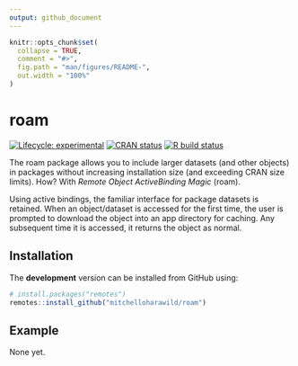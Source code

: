```yaml
---
output: github_document
---
```


<!-- README.md is generated from README.Rmd. Please edit that file -->

```r
knitr::opts_chunk$set(
  collapse = TRUE,
  comment = "#>",
  fig.path = "man/figures/README-",
  out.width = "100%"
)
```

# roam

<!-- badges: start -->
[![Lifecycle: experimental](https://img.shields.io/badge/lifecycle-experimental-orange.svg)](https://www.tidyverse.org/lifecycle/#experimental)
[![CRAN status](https://www.r-pkg.org/badges/version/roam)](https://CRAN.R-project.org/package=roam)
[![R build status](https://github.com/mitchelloharawild/roam/workflows/R-CMD-check/badge.svg)](https://github.com/mitchelloharawild/roam)
<!-- badges: end -->

The roam package allows you to include larger datasets (and other objects) in packages without increasing installation size (and exceeding CRAN size limits). How? With *Remote Object ActiveBinding Magic* (roam).

Using active bindings, the familiar interface for package datasets is retained. When an object/dataset is accessed for the first time, the user is prompted to download the object into an app directory for caching. Any subsequent time it is accessed, it returns the object as normal.

## Installation

<!-- You can install the released version of roam from [CRAN](https://CRAN.R-project.org) with: -->

<!-- ``` r -->
<!-- install.packages("roam") -->
<!-- ``` -->

The **development** version can be installed from GitHub using:

```r
# install.packages("remotes")
remotes::install_github("mitchelloharawild/roam")
```

## Example

None yet.
